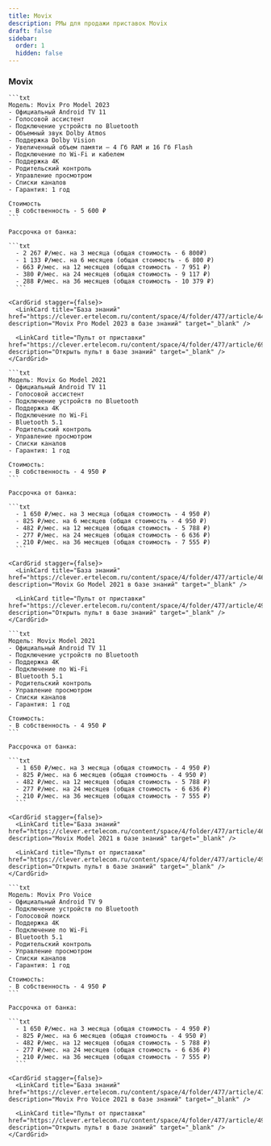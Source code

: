 ```yaml
---
title: Movix
description: РМы для продажи приставок Movix
draft: false
sidebar:
  order: 1
  hidden: false
---
```



<CardGrid stagger={false}>
  <LinkCard title="Города с рассрочкой" href="https://clever.ertelecom.ru/content/space/4/folder/635/article/13578/page/0" description="Список городов с доступной рассрочкой в базе знаний" target="_blank" />

  <LinkCard title="Оформление рассрочки" href="https://clever.ertelecom.ru/content/space/4/folder/635/article/13578/page/8" description="Инструкция по оформлению рассрочки в базе знаний" target="_blank" />
</CardGrid>

<LinkCard title="Все приставки" href="https://clever.ertelecom.ru/content/space/4/article/8943" description="Открыть список приставок в базе знаний" target="_blank" />

### Movix

<Tabs>
  <TabItem label="Pro Model 2023">

    ```txt
    Модель: Movix Pro Model 2023
    - Официальный Android TV 11
    - Голосовой ассистент
    - Подключение устройств по Bluetooth
    - Объемный звук Dolby Atmos
    - Поддержка Dolby Vision
    - Увеличенный объем памяти – 4 Гб RAM и 16 Гб Flash
    - Подключение по Wi-Fi и кабелем
    - Поддержка 4К
    - Родительский контроль
    - Управление просмотром
    - Списки каналов
    - Гарантия: 1 год

    Стоимость
    - В собственность - 5 600 ₽
    ```

    Рассрочка от банка:

    ```txt
      - 2 267 ₽/мес. на 3 месяца (общая стоимость - 6 800₽)
      - 1 133 ₽/мес. на 6 месяцев (общая стоимость - 6 800 ₽)
      - 663 ₽/мес. на 12 месяцев (общая стоимость - 7 951 ₽)
      - 380 ₽/мес. на 24 месяцев (общая стоимость - 9 117 ₽)
      - 288 ₽/мес. на 36 месяцев (общая стоимость - 10 379 ₽)
      ```

    <CardGrid stagger={false}>
      <LinkCard title="База знаний" href="https://clever.ertelecom.ru/content/space/4/folder/477/article/4424" description="Movix Pro Model 2023 в базе знаний" target="_blank" />

      <LinkCard title="Пульт от приставки" href="https://clever.ertelecom.ru/content/space/4/folder/477/article/6947" description="Открыть пульт в базе знаний" target="_blank" />
    </CardGrid>
  </TabItem>

  <TabItem label="Go Model 2021">

    ```txt
    Модель: Movix Go Model 2021
    - Официальный Android TV 11
    - Голосовой ассистент
    - Подключение устройств по Bluetooth
    - Поддержка 4К
    - Подключение по Wi-Fi
    - Bluetooth 5.1
    - Родительский контроль
    - Управление просмотром
    - Списки каналов
    - Гарантия: 1 год

    Стоимость:
    - В собственность - 4 950 ₽
    ```

    Рассрочка от банка:

    ```txt
      - 1 650 ₽/мес. на 3 месяца (общая стоимость - 4 950 ₽)
      - 825 ₽/мес. на 6 месяцев (общая стоимость - 4 950 ₽)
      - 482 ₽/мес. на 12 месяцев (общая стоимость - 5 788 ₽)
      - 277 ₽/мес. на 24 месяцев (общая стоимость - 6 636 ₽)
      - 210 ₽/мес. на 36 месяцев (общая стоимость - 7 555 ₽)
      ```

    <CardGrid stagger={false}>
      <LinkCard title="База знаний" href="https://clever.ertelecom.ru/content/space/4/folder/477/article/4621" description="Movix Go Model 2021 в базе знаний" target="_blank" />

      <LinkCard title="Пульт от приставки" href="https://clever.ertelecom.ru/content/space/4/folder/477/article/4951" description="Открыть пульт в базе знаний" target="_blank" />
    </CardGrid>
  </TabItem>

  <TabItem label="Model 2021">

    ```txt
    Модель: Movix Model 2021
    - Официальный Android TV 11
    - Подключение устройств по Bluetooth
    - Поддержка 4К
    - Подключение по Wi-Fi
    - Bluetooth 5.1
    - Родительский контроль
    - Управление просмотром
    - Списки каналов
    - Гарантия: 1 год

    Стоимость:
    - В собственность - 4 950 ₽
    ```

    Рассрочка от банка:

    ```txt
      - 1 650 ₽/мес. на 3 месяца (общая стоимость - 4 950 ₽)
      - 825 ₽/мес. на 6 месяцев (общая стоимость - 4 950 ₽)
      - 482 ₽/мес. на 12 месяцев (общая стоимость - 5 788 ₽)
      - 277 ₽/мес. на 24 месяцев (общая стоимость - 6 636 ₽)
      - 210 ₽/мес. на 36 месяцев (общая стоимость - 7 555 ₽)
      ```

    <CardGrid stagger={false}>
      <LinkCard title="База знаний" href="https://clever.ertelecom.ru/content/space/4/folder/477/article/4655" description="Movix Model 2021 в базе знаний" target="_blank" />

      <LinkCard title="Пульт от приставки" href="https://clever.ertelecom.ru/content/space/4/folder/477/article/4951" description="Открыть пульт в базе знаний" target="_blank" />
    </CardGrid>
  </TabItem>

  <TabItem label="Pro Voice">

    ```txt
    Модель: Movix Pro Voice
    - Официальный Android TV 9
    - Подключение устройств по Bluetooth
    - Голосовой поиск
    - Поддержка 4К
    - Подключение по Wi-Fi
    - Bluetooth 5.1
    - Родительский контроль
    - Управление просмотром
    - Списки каналов
    - Гарантия: 1 год

    Стоимость:
    - В собственность - 4 950 ₽
    ```

    Рассрочка от банка:

    ```txt
      - 1 650 ₽/мес. на 3 месяца (общая стоимость - 4 950 ₽)
      - 825 ₽/мес. на 6 месяцев (общая стоимость - 4 950 ₽)
      - 482 ₽/мес. на 12 месяцев (общая стоимость - 5 788 ₽)
      - 277 ₽/мес. на 24 месяцев (общая стоимость - 6 636 ₽)
      - 210 ₽/мес. на 36 месяцев (общая стоимость - 7 555 ₽)
      ```

    <CardGrid stagger={false}>
      <LinkCard title="База знаний" href="https://clever.ertelecom.ru/content/space/4/folder/477/article/4717" description="Movix Pro Voice 2021 в базе знаний" target="_blank" />

      <LinkCard title="Пульт от приставки" href="https://clever.ertelecom.ru/content/space/4/folder/477/article/4964" description="Открыть пульт в базе знаний" target="_blank" />
    </CardGrid>
  </TabItem>
</Tabs>
